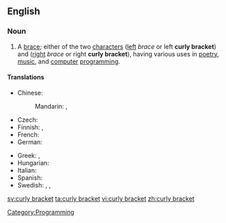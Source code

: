 ==English==

===Noun===
{{en-noun|sg=[[curly]] [[bracket]]}}

# A [[brace]]; either of the two [[character]]s ''{{unsupported|{}}'' ([[left]] ''brace'' or left '''curly bracket''') and ''{{unsupported|right curly bracket}}'' ([[right]] ''brace'' or right '''curly bracket'''), having various uses in [[poetry]], [[music]], and [[computer]] [[programming]].

====Translations====
{{trans-top|character}}
* Chinese:
*: Mandarin: {{t|zh|波形括號|sc=Hani}}, {{t|zh|波形括号|tr=bōxíng kuòhào|sc=Hani}}
* Czech: {{t-|cs|složená závorka|f}}
* Finnish: {{t-|fi|aaltosulku}}, {{t-|fi|aaltosulkumerkki}}
* French: {{t+|fr|accolade|f}}
* German: {{t-|de|geschweifte Klammer|f}}
{{trans-mid}}
* Greek: {{t|el|μύστακας|m}}, {{t+|el|άγκιστρο|n}}
* Hungarian: {{t|hu|kapcsos zárójel}}
* Italian: {{t|it|parentesi graffa}}
* Spanish: {{t+|es|llave|f}}
* Swedish: {{t+|sv|klammerparentes|c}}, {{t|sv|måsvingeparentes|c}}, {{t+|sv|krullparentes|c}}
{{trans-bottom}}

[[Category:Programming]]

[[sv:curly bracket]]
[[ta:curly bracket]]
[[vi:curly bracket]]
[[zh:curly bracket]]